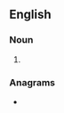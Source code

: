 ==English==

===Noun===
{{head|en|noun form}}

# {{plural of|en|caliber}}

===Anagrams===
* {{anagrams|en|a=abceilrs|calibres|slice bar}}